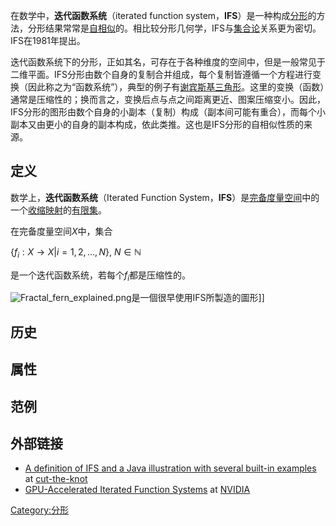 {{Link style|time=2015-12-12T06:12:43+00:00}}
{{NoteTA
|T=zh-hans:迭代函数系统;zh-hant:疊代函數系統;
|1=zh-hans:迭代;zh-hant:疊代;
|G1 = Math
}}
在数学中，'''迭代函数系统'''（iterated function system，'''IFS'''）是一种构成[[分形|分形]]的方法，分形结果常常是[[自相似|自相似]]的。相比较分形几何学，IFS与[[集合论|集合论]]关系更为密切。IFS在1981年提出。

迭代函数系统下的分形，正如其名，可存在于各种维度的空间中，但是一般常见于二维平面。IFS分形由数个自身的复制合并组成，每个复制皆遵循一个方程进行变换（因此称之为“函数系统”），典型的例子有[[謝爾賓斯基三角形|谢宾斯基三角形]]。这里的变换（函数）通常是压缩性的；换而言之，变换后点与点之间距离更近、图案压缩变小。因此，IFS分形的图形由数个自身的小副本（复制）构成（副本间可能有重合），而每个小副本又由更小的自身的副本构成，依此类推。这也是IFS分形的自相似性质的来源。

== 定义 ==
数学上，'''迭代函数系统'''（Iterated Function System，'''IFS'''）是[[完备空间|完备度量空间]]中的一个[[收缩映射|收缩映射]]的[[有限集|有限集]]。

在完备度量空间<math>X</math>中，集合

<math>\{f_i:X\to X|i=1,2,...,N\},\ N\in\mathbb{N}</math>

是一个迭代函数系统，若每个<math>f_i</math>都是压缩性的。

[[File:Fractal_fern_explained.png|thumb]]是一個很早使用IFS所製造的圖形]]
==历史==

==属性==

==范例==

==外部链接==

*[http://www.cut-the-knot.org/ctk/ifs.shtml A definition of IFS and a Java illustration with several built-in examples] {{Wayback|url=http://www.cut-the-knot.org/ctk/ifs.shtml |date=20170727171422 }} at [[cut-the-knot|cut-the-knot]]
*[http://download.nvidia.com/developer/presentations/2005/SIGGRAPH/GPU_ifs_sketch.pdf GPU-Accelerated Iterated Function Systems] {{Wayback|url=http://download.nvidia.com/developer/presentations/2005/SIGGRAPH/GPU_ifs_sketch.pdf |date=20191214174005 }} at [[NVIDIA|NVIDIA]]

{{分形}}

[[Category:分形|Category:分形]]